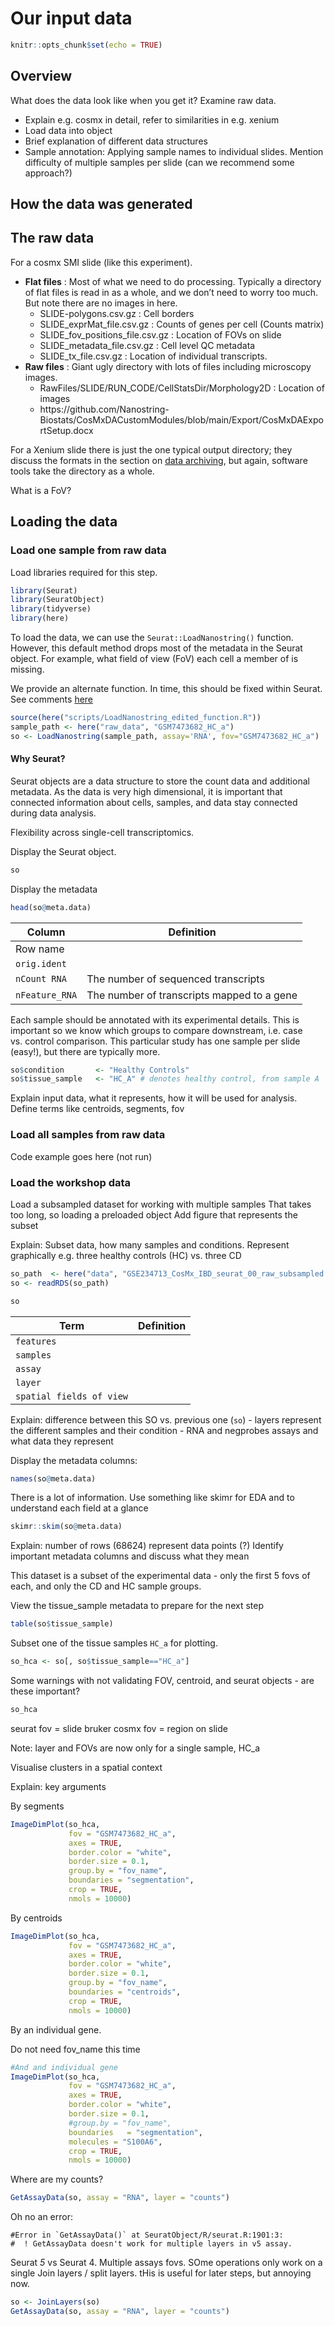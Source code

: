 # Our input data

```r
knitr::opts_chunk$set(echo = TRUE)
```

## Overview

What does the data look like when you get it? Examine raw data.

* Explain e.g. cosmx in detail, refer to similarities in e.g. xenium
* Load data into object
* Brief explanation of different data structures 
* Sample annotation: Applying sample names to individual slides. Mention difficulty of multiple samples per slide (can we recommend some approach?)

## How the data was generated

## The raw data

For a cosmx SMI slide (like this experiment).

* **Flat files** : Most of what we need to do processing. Typically a directory of flat files is read in as a whole, and we don't need to worry too much. But note there are no images in here.
  * SLIDE-polygons.csv.gz  : Cell borders
  * SLIDE_exprMat_file.csv.gz : Counts of genes per cell (Counts matrix)
  * SLIDE_fov_positions_file.csv.gz : Location of FOVs on slide
  * SLIDE_metadata_file.csv.gz : Cell level QC metadata
  * SLIDE_tx_file.csv.gz : Location of individual transcripts.

* **Raw files** : Giant ugly directory with lots of files including microscopy images.
  * RawFiles/SLIDE/RUN_CODE/CellStatsDir/Morphology2D : Location of images
  * https://github.com/Nanostring-Biostats/CosMxDACustomModules/blob/main/Export/CosMxDAExportSetup.docx  
  

For a Xenium slide there is just the one typical output directory; they discuss the formats in the section on [data archiving](https://www.10xgenomics.com/support/software/xenium-onboard-analysis/latest/analysis/xoa-output-archive-data), but again, software tools take the directory as a whole.

What is a FoV?

## Loading the data

### Load one sample from raw data

Load libraries required for this step.

```r
library(Seurat)
library(SeuratObject)
library(tidyverse)
library(here)
```

To load the data, we can use the `Seurat::LoadNanostring()` function. However,
this default method drops most of the metadata in the Seurat object. For example,
what field of view (FoV) each cell a member of is missing. 

We provide an alternate function. In time, this should be fixed within Seurat.
See comments [here](https://github.com/satijalab/seurat/discussions/9261)

```r
source(here("scripts/LoadNanostring_edited_function.R"))
sample_path <- here("raw_data", "GSM7473682_HC_a")
so <- LoadNanostring(sample_path, assay='RNA', fov="GSM7473682_HC_a")
```

:::{.callout-info}
#### Why Seurat?

Seurat objects are a data structure to store the count data and additional metadata.
As the data is very high dimensional, it is important
that connected information about cells, samples, and data stay connected
during data analysis.

Flexibility across single-cell transcriptomics.
:::

Display the Seurat object.

```r
so
```

Display the metadata

```r
head(so@meta.data)
```

| Column         | Definition                                 |
| -------------- | ------------------------------------------ |
| Row name       |                                            |
| `orig.ident`   |                                            |
| `nCount RNA`   | The number of sequenced transcripts        |
| `nFeature_RNA` | The number of transcripts mapped to a gene |

Each sample should be annotated with its experimental details. This is important
so we know which groups to compare downstream, i.e. case vs. control comparison.
This particular study has one sample per slide (easy!), but there are typically
more. 

```r
so$condition       <- "Healthy Controls"
so$tissue_sample   <- "HC_A" # denotes healthy control, from sample A
```

Explain input data, what it represents, how it will be used for analysis.
Define terms like centroids, segments, fov

### Load all samples from raw data

Code example goes here (not run)

### Load the workshop data

Load a subsampled dataset for working with multiple samples
That takes too long, so loading a preloaded object
Add figure that represents the subset

Explain: Subset data, how many samples and conditions. Represent graphically
e.g. three healthy controls (HC) vs. three CD

```r
so_path  <- here("data", "GSE234713_CosMx_IBD_seurat_00_raw_subsampled.RDS")
so <- readRDS(so_path)
```

```r
so
```

| Term                     | Definition |
| ------------------------ | ---------- |
| `features`               |            |
| `samples`                |            |
| `assay`                  |            |
| `layer`                  |            |
| `spatial fields of view` |            |

Explain: difference between this SO vs. previous one (`so`)
    - layers represent the different samples and their condition
    - RNA and negprobes assays and what data they represent

Display the metadata columns:

```r
names(so@meta.data)
```

There is a lot of information. Use something like skimr for EDA and to
understand each field at a glance

```r
skimr::skim(so@meta.data)
```

Explain: number of rows (68624) represent data points (?)
Identify important metadata columns and discuss what they mean

This dataset is a subset of the experimental data - only the first 5 fovs of
each, and only the CD and HC sample groups. 

View the tissue_sample metadata to prepare for the next step

```r
table(so$tissue_sample)
```

Subset one of the tissue samples `HC_a` for plotting.

```r
so_hca <- so[, so$tissue_sample=="HC_a"]
```

Some warnings with not validating FOV, centroid, and seurat objects - are these
important?

```r
so_hca
```

seurat fov = slide
bruker cosmx fov = region on slide

Note: layer and FOVs are now only for a single sample, HC_a

Visualise clusters in a spatial context

Explain: key arguments

By segments

```r
ImageDimPlot(so_hca,
             fov = "GSM7473682_HC_a",
             axes = TRUE,
             border.color = "white", 
             border.size = 0.1,
             group.by = "fov_name",
             boundaries = "segmentation",
             crop = TRUE,
             nmols = 10000)
```

By centroids

```r
ImageDimPlot(so_hca,
             fov = "GSM7473682_HC_a",
             axes = TRUE,
             border.color = "white", 
             border.size = 0.1,
             group.by = "fov_name",
             boundaries = "centroids",
             crop = TRUE,
             nmols = 10000)
```

By an individual gene.

Do not need fov_name this time

```r
#And and individual gene
ImageDimPlot(so_hca,
             fov = "GSM7473682_HC_a",
             axes = TRUE,
             border.color = "white",
             border.size = 0.1,
             #group.by = "fov_name",
             boundaries   = "segmentation",
             molecules = "S100A6",
             crop = TRUE,
             nmols = 10000)
```

Where are my counts?

```r
GetAssayData(so, assay = "RNA", layer = "counts")
```

Oh no an error:

``` 
#Error in `GetAssayData()` at SeuratObject/R/seurat.R:1901:3:
#  ! GetAssayData doesn't work for multiple layers in v5 assay.
```

Seurat *5* vs Seurat 4. Multiple assays fovs.
SOme operations only work on a single
Join layers / split layers.
tHis is useful for later steps, but annoying now.

```r
so <- JoinLayers(so)
GetAssayData(so, assay = "RNA", layer = "counts")
```


